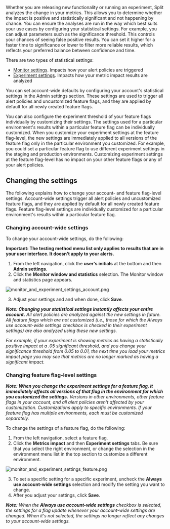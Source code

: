 <p>
  <button hidden style={{borderRadius:'8px', border:'1px', fontFamily:'Courier New', fontWeight:'800', textAlign:'left'}}> help.split.io link: https://help.split.io/hc/en-us/articles/360020640752-Monitor-and-experiment-settings <br /> ✘ images still hosted on help.split.io </button>
</p>

Whether you are releasing new functionality or running an experiment, Split analyzes the change in your metrics. This allows you to determine whether the impact is positive and statistically significant and not happening by chance. You can ensure the analyses are run in the way which best suits your use cases by configuring your statistical settings. For example, you can adjust parameters such as the significance threshold. This controls your chances of seeing false positive results. You can set it higher for a faster time to significance or lower to filter more reliable results, which reflects your preferred balance between confidence and time.

There are two types of statistical settings:

* [Monitor settings](#monitor-settings). Impacts how your alert policies are triggered
* [Experiment settings](#experiment-settings). Impacts how your metric impact results are analyzed

You can set account-wide defaults by configuring your account's statistical settings in the Admin settings section. These settings are used to trigger all alert policies and uncustomized feature flags, and they are applied by default for all newly created feature flags.

You can also configure the experiment threshold of your feature flags individually by customizing their settings. The settings used for a particular environment's results within a particular feature flag can be individually customized. When you customize your experiment settings at the feature flag-level, the new settings are immediately applied to all versions of the feature flag only in the particular environment you customized. For example, you could set a particular feature flag to use different experiment settings in the staging and production environments. Customizing experiment settings at the feature flag-level has no impact on your other feature flags or any of your alert policies.

## Changing the settings

The following explains how to change your account- and feature flag-level settings. Account-wide settings trigger all alert policies and uncustomized feature flags, and they are applied by default for all newly created feature flags. Feature flag-level settings are individually customized for a particular environment's results within a particular feature flag.

### Changing account-wide settings

To change your account-wide settings, do the following:

**Important: The testing method menu list only applies to results that are in your user interface. It doesn't apply to your alerts.**

1. From the left navigation, click the **user's initials** at the bottom and then **Admin settings**. 
2. Click the **Monitor window and statistics** selection. The Monitor window and statistics page appears.

 <p>
      <img src="https://help.split.io/hc/article_attachments/30833174987661" alt="monitor_and_experiment_settings_account.png" />
 </p>

3. Adjust your settings and and when done, click **Save**.

___Note: Changing your statistical settings instantly affects your entire account.___ _All alert policies are analyzed against the new settings in future. All feature flags which are not customized (i.e., those for which the Always use account-wide settings checkbox is checked in their experiment settings) are also analyzed using these new settings._

_For example, if your experiment is showing metrics as having a statistically positive impact at a .05 significant threshold, and you change your significance threshold from 0.05 to 0.01, the next time you load your metrics impact page you may see that metrics are no longer marked as having a significant impact._

### Changing feature flag-level settings

___Note: When you change the experiment settings for a feature flag, it immediately affects all versions of that flag in the environment for which you customized the settings.___ _Versions in other environments, other feature flags in your account, and all alert policies aren't affected by your customization. Customizations apply to specific environments. If your feature flag has multiple environments, each must be customized separately._

To change the settings of a feature flag, do the following:

1. From the left navigation, select a feature flag.
2. Click the **Metrics impact** and then **Experiment settings** tabs. Be sure that you select the right environment, or change the selection in the environment menu list in the top section to customize a different environment.

<p>
  <img src="https://help.split.io/hc/article_attachments/30833174988045" alt="monitor_and_experiment_settings_feature.png" />
</p>

3. To set a specific setting for a specific experiment, uncheck the **Always use account-wide settings** selection and modify the setting you want to change.
4. After you adjust your settings, click **Save**.

___Note:___ _When the **Always use account-wide settings** checkbox is selected, the settings for a flag update whenever your account-wide settings are changed._ _When it's not selected, the settings no longer reflect any changes to your account-wide settings._